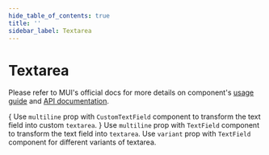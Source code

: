 ```yaml
---
hide_table_of_contents: true
title: ''
sidebar_label: Textarea
---
```




<h1 className='!m-0'>Textarea</h1>

<div className='template-bg-color' />

Please refer to MUI's official docs for more details on component's [usage guide](https://mui.com/material-ui/react-text-field/#multiline) and [API documentation](https://mui.com/material-ui/react-text-field/#api).

<Grid container spacing={6}>
  <Grid size={{ xs: 12 }}>
    <CardSnippet
      title='Variants'
      code={SourceCodeTextareaCustom}
    >
      {
        <Typography className='mbe-4'>
          Use <code>multiline</code> prop with <code>CustomTextField</code> component to transform the text field into custom <code>textarea</code>.
        </Typography>
      }
      <TextareaCustom />
    </CardSnippet>
  </Grid>
  <Grid item xs={12}>
    <CardSnippet
      title='Variants'
      code={SourceCodeTextareaVariant}
    >
      <Typography className='mbe-4'>
        Use <code>multiline</code> prop with <code>TextField</code> component to transform the text field into <code>textarea</code>. Use <code>variant</code> prop with <code>TextField</code> component for different variants of textarea.
      </Typography>
      <TextareaVariant />
    </CardSnippet>
  </Grid>
</Grid>